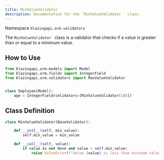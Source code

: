 ```yaml
---
title: MinValueValidator
description: Documentation for the `MinValueValidator ` class.
---
```


Namespace `blazingapi.orm.validators`

The `MinValueValidator ` class is a validator that checks if a value is greater than or equal to a minimum value.

## How to Use

```python
from blazingapi.orm.models import Model
from blazingapi.orm.fields import IntegerField
from blazingapi.orm.validators import MaxValueValidator


class Employee(Model):
    age = IntegerField(validators=[MinValueValidator(18)])
```

## Class Definition

```python
class MinValueValidator(BaseValidator):

    def __init__(self, min_value):
        self.min_value = min_value

    def __call__(self, value):
        if value is not None and value < self.min_value:
            raise ValueError(f"Value {value} is less than minimum value of {self.min_value}")
```
